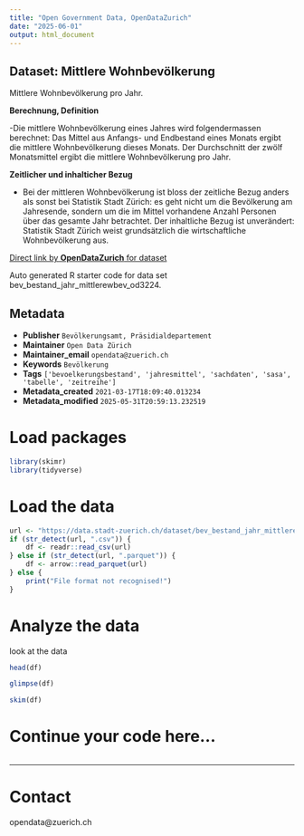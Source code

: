 ```yaml
---
title: "Open Government Data, OpenDataZurich"
date: "2025-06-01"
output: html_document
---
```


## Dataset: Mittlere Wohnbevölkerung


Mittlere Wohnbevölkerung pro Jahr.


**Berechnung, Definition**

 -Die mittlere Wohnbevölkerung eines Jahres wird folgendermassen berechnet: Das Mittel aus Anfangs- und Endbestand eines Monats ergibt die mittlere Wohnbevölkerung dieses Monats. Der Durchschnitt der zwölf Monatsmittel ergibt die mittlere Wohnbevölkerung pro Jahr.

[]()

**Zeitlicher und inhalticher Bezug**

 - Bei der mittleren Wohnbevölkerung ist bloss der zeitliche Bezug anders als sonst bei Statistik Stadt Zürich: es geht nicht um die Bevölkerung am Jahresende, sondern um die im Mittel vorhandene Anzahl Personen über das gesamte Jahr betrachtet. Der inhaltliche Bezug ist unverändert: Statistik Stadt Zürich weist grundsätzlich die wirtschaftliche Wohnbevölkerung aus.

[]()



[Direct link by **OpenDataZurich** for dataset](https://data.stadt-zuerich.ch/dataset/bev_bestand_jahr_mittlerewbev_od3224)

Auto generated R starter code for data set bev_bestand_jahr_mittlerewbev_od3224.

## Metadata

- **Publisher** `Bevölkerungsamt, Präsidialdepartement`
- **Maintainer** `Open Data Zürich`
- **Maintainer_email** `opendata@zuerich.ch`
- **Keywords** `Bevölk­erung`
- **Tags** `['bevoelkerungsbestand', 'jahresmittel', 'sachdaten', 'sasa', 'tabelle', 'zeitreihe']`
- **Metadata_created** `2021-03-17T18:09:40.013234`
- **Metadata_modified** `2025-05-31T20:59:13.232519`


# Load packages

```r
library(skimr)
library(tidyverse)
```

# Load the data

```r
url <- "https://data.stadt-zuerich.ch/dataset/bev_bestand_jahr_mittlerewbev_od3224/download/BEV322OD3224.csv"
if (str_detect(url, ".csv")) {
    df <- readr::read_csv(url)
} else if (str_detect(url, ".parquet")) {
    df <- arrow::read_parquet(url)
} else {
    print("File format not recognised!")
}
```

# Analyze the data

look at the data
```r
head(df)
```

```r
glimpse(df)
```

```r
skim(df)
```

# Continue your code here...

```r

```

------------------------------------------------------------------------

# Contact

opendata@zuerich.ch
